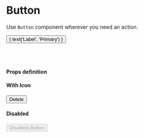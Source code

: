 
<Meta title="Button" component={Button} />

# Button

Use `Button` component wherever you need an action.

<Preview>
  <Story name="primary">
    <Button>{ text('Label', 'Primary') }</Button>
  </Story>
</Preview>

<br /><br />

#### Props definition

<Props of={Button} />

#### With Icon

<Preview>
  <Story name="with icon">
    <Button withIcon="delete">Delete</Button>
  </Story>
</Preview>

#### Disabled

<Preview>
  <Story name="disabled">
    <Button disabled={ boolean('Disabled', true) }>Disabled Button</Button>
  </Story>
</Preview>
